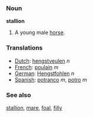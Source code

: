 === Noun ===

'''stallion'''

#A young male [[horse]].

=== Translations ===
*[[Dutch]]: [[hengstveulen]] ''n''
*[[French]]: [[poulain]] ''m''
*[[German]]: [[Hengstfohlen]] ''n''
*[[Spanish]]: [[potranco]] ''m'', [[potro]] ''m''

=== See also ===
[[stallion]], [[mare]], [[foal]], [[filly]]